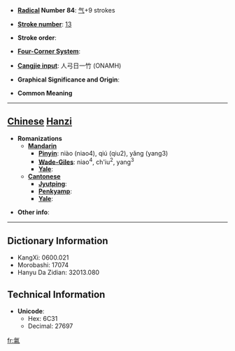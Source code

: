 * '''[[Wiktionary:Chinese radical index| Radical]] Number 84''': [[Wiktionary:Chinese radical index 气|气]]+9 strokes

* '''[[Wiktionary:Chinese total strokes index|Stroke number]]''': [[Wiktionary:Chinese total strokes index 13|13]]

* '''Stroke order''': 

* '''[[Wiktionary:Chinese four corner index|Four-Corner System]]''': 

* '''[[Wiktionary:Chinese Cangjie index|Cangjie input]]''': 人弓日一竹 (ONAMH)

* '''Graphical Significance and Origin''': 

* '''Common Meaning'''

----

== [[Chinese]] [[Hanzi]] ==

* '''Romanizations'''
** '''[[Mandarin]]'''
*** '''[[Pinyin]]''': niào (niao4), qiú (qiu2), yǎng (yang3)
*** '''[[Wade-Giles]]''': niao<sup>4</sup>, ch'iu<sup>2</sup>, yang<sup>3</sup>
*** '''[[Yale]]''': 
** '''[[Cantonese]]'''
*** '''[[Jyutping]]''':
*** '''[[Penkyamp]]''': 
*** '''[[Yale]]''': 

* '''Other info''': 

----

== Dictionary Information ==

* KangXi: 0600.021
* Morobashi: 17074
* Hanyu Da Zidian: 32013.080

== Technical Information ==

* '''Unicode''':
** Hex: 6C31
** Decimal: 27697

[[fr:氱]]